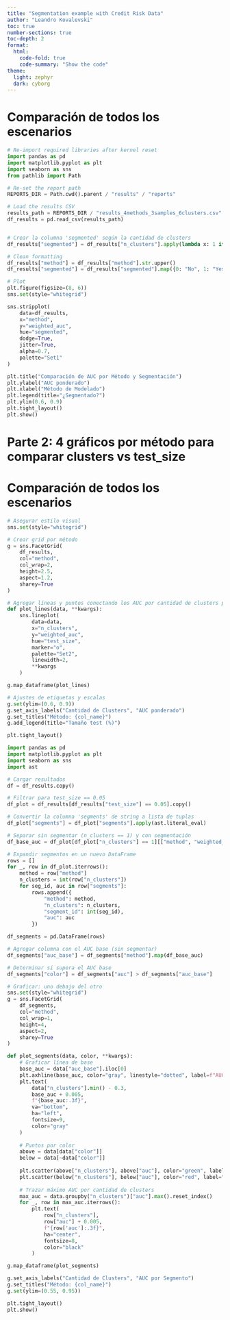 ```yaml
---
title: "Segmentation example with Credit Risk Data"
author: "Leandro Kovalevski"
toc: true
number-sections: true
toc-depth: 2
format:
  html:
    code-fold: true
    code-summary: "Show the code"
theme:
  light: zephyr
  dark: cyborg
---
```


# Comparación de todos los escenarios {-}


```python
# Re-import required libraries after kernel reset
import pandas as pd
import matplotlib.pyplot as plt
import seaborn as sns
from pathlib import Path

# Re-set the report path
REPORTS_DIR = Path.cwd().parent / "results" / "reports"

# Load the results CSV
results_path = REPORTS_DIR / "results_4methods_3samples_6clusters.csv"
df_results = pd.read_csv(results_path)


# Crear la columna 'segmented' según la cantidad de clusters
df_results["segmented"] = df_results["n_clusters"].apply(lambda x: 1 if x > 1 else 0)

# Clean formatting
df_results["method"] = df_results["method"].str.upper()
df_results["segmented"] = df_results["segmented"].map({0: "No", 1: "Yes"})

# Plot
plt.figure(figsize=(8, 6))
sns.set(style="whitegrid")

sns.stripplot(
    data=df_results,
    x="method",
    y="weighted_auc",
    hue="segmented",
    dodge=True,
    jitter=True,
    alpha=0.7,
    palette="Set1"
)

plt.title("Comparación de AUC por Método y Segmentación")
plt.ylabel("AUC ponderado")
plt.xlabel("Método de Modelado")
plt.legend(title="¿Segmentado?")
plt.ylim(0.6, 0.9)
plt.tight_layout()
plt.show()


```



# Parte 2: 4 gráficos por método para comparar clusters vs test_size


# Comparación de todos los escenarios {-}


```python

# Asegurar estilo visual
sns.set(style="whitegrid")

# Crear grid por método
g = sns.FacetGrid(
    df_results,
    col="method",
    col_wrap=2,
    height=2.5,
    aspect=1.2,
    sharey=True
)

# Agregar líneas y puntos conectando los AUC por cantidad de clusters para cada test_size
def plot_lines(data, **kwargs):
    sns.lineplot(
        data=data,
        x="n_clusters",
        y="weighted_auc",
        hue="test_size",
        marker="o",
        palette="Set2",
        linewidth=2,
        **kwargs
    )

g.map_dataframe(plot_lines)

# Ajustes de etiquetas y escalas
g.set(ylim=(0.6, 0.9))
g.set_axis_labels("Cantidad de Clusters", "AUC ponderado")
g.set_titles("Método: {col_name}")
g.add_legend(title="Tamaño test (%)")

plt.tight_layout()
```


```python
import pandas as pd
import matplotlib.pyplot as plt
import seaborn as sns
import ast

# Cargar resultados
df = df_results.copy()

# Filtrar para test_size == 0.05
df_plot = df_results[df_results["test_size"] == 0.05].copy()

# Convertir la columna 'segments' de string a lista de tuplas
df_plot["segments"] = df_plot["segments"].apply(ast.literal_eval)

# Separar sin segmentar (n_clusters == 1) y con segmentación
df_base_auc = df_plot[df_plot["n_clusters"] == 1][["method", "weighted_auc"]].set_index("method")["weighted_auc"]

# Expandir segmentos en un nuevo DataFrame
rows = []
for _, row in df_plot.iterrows():
    method = row["method"]
    n_clusters = int(row["n_clusters"])
    for seg_id, auc in row["segments"]:
        rows.append({
            "method": method,
            "n_clusters": n_clusters,
            "segment_id": int(seg_id),
            "auc": auc
        })

df_segments = pd.DataFrame(rows)

# Agregar columna con el AUC base (sin segmentar)
df_segments["auc_base"] = df_segments["method"].map(df_base_auc)

# Determinar si supera el AUC base
df_segments["color"] = df_segments["auc"] > df_segments["auc_base"]

# Graficar: uno debajo del otro
sns.set(style="whitegrid")
g = sns.FacetGrid(
    df_segments,
    col="method",
    col_wrap=1,
    height=4,
    aspect=2,
    sharey=True
)

def plot_segments(data, color, **kwargs):
    # Graficar línea de base
    base_auc = data["auc_base"].iloc[0]
    plt.axhline(base_auc, color="gray", linestyle="dotted", label=f"AUC sin segmentar: {base_auc:.3f}")
    plt.text(
        data["n_clusters"].min() - 0.3,
        base_auc + 0.005,
        f"{base_auc:.3f}",
        va="bottom",
        ha="left",
        fontsize=9,
        color="gray"
    )
    
    # Puntos por color
    above = data[data["color"]]
    below = data[~data["color"]]
    
    plt.scatter(above["n_clusters"], above["auc"], color="green", label="AUC > sin segmentar")
    plt.scatter(below["n_clusters"], below["auc"], color="red", label="AUC ≤ sin segmentar")
    
    # Trazar máximo AUC por cantidad de clusters
    max_auc = data.groupby("n_clusters")["auc"].max().reset_index()
    for _, row in max_auc.iterrows():
        plt.text(
            row["n_clusters"],
            row["auc"] + 0.005,
            f"{row['auc']:.3f}",
            ha="center",
            fontsize=8,
            color="black"
        )

g.map_dataframe(plot_segments)

g.set_axis_labels("Cantidad de Clusters", "AUC por Segmento")
g.set_titles("Método: {col_name}")
g.set(ylim=(0.55, 0.95))

plt.tight_layout()
plt.show()

```
